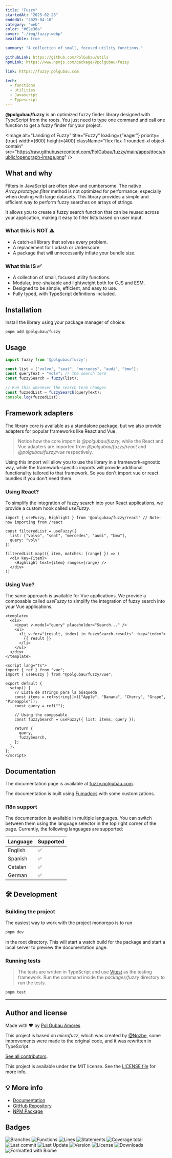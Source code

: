 ```yaml
---
title: "Fuzzy"
startedAt: "2025-02-28"
endedAt: "2025-04-10"
category: "web"
color: "#62e36a"
cover: "./img/fuzzy.webp"
available: true

summary: "A collection of small, focused utility functions." 

githubLink: https://github.com/PolGubau/utils
npmLink: https://www.npmjs.com/package/@polgubau/fuzzy

link: https://fuzzy.polgubau.com

tech: 
  - functions
  - utilities 
  - Javascript
  - Typescript
---
```



**@polgubau/fuzzy** is an optimized fuzzy finder library designed with TypeScript from the roots. You just need to type one command and call one function to get a fuzzy finder for your project.
 
  <Image
    alt="Landing of Fuzzy"
    title="Fuzzy"
    loading={"eager"}
    priority={true}
    width={600}
    height={400}
    className="flex flex-1 rounded-xl object-contain"
    src="https://raw.githubusercontent.com/PolGubau/fuzzy/main/apps/docs/public/opengraph-image.png"
  />
 

## What and why
Filters in JavaScript are often slow and cumbersome. The native *Array.prototype.filter* method is not optimized for performance, especially when dealing with large datasets. This library provides a simple and efficient way to perform fuzzy searches on arrays of strings.

It allows you to create a fuzzy search function that can be reused across your application, making it easy to filter lists based on user input.


### What this is NOT ⚠️
- A catch-all library that solves every problem.
- A replacement for Lodash or Underscore.
- A package that will unnecessarily inflate your bundle size.

### What this IS ✅
- A collection of small, focused utility functions.
- Modular, tree-shakable and lightweight both for CJS and ESM.
- Designed to be simple, efficient, and easy to use.
- Fully typed, with TypeScript definitions included.

## Installation

Install the library using your package manager of choice:

```sh title="bash"
pnpm add @polgubau/fuzzy
```

## Usage

```ts title="index.ts"
import fuzzy from '@polgubau/fuzzy';

const list = ["volvo", "seat", "mercedes", "audi", "bmw"];
const queryText = "volv"; // The search term
const fuzzySearch = fuzzy(list);

// Run this whenever the search term changes
const fuzzedList = fuzzySearch(queryText);
console.log(fuzzedList); 
```
## Framework adapters
The library core is available as a standalone package, but we also provide adapters for popular frameworks like React and Vue.

> Notice how the core import is *@polgubau/fuzzy*, while the React and Vue adapters are imported from *@polgubau/fuzzy/react* and *@polgubau/fuzzy/vue* respectively.

Using this import will allow you to use the library in a framework-agnostic way, while the framework-specific imports will provide additional functionality tailored to that framework. So you don't import vue or react bundles if you don't need them. 

### Using React? 
To simplify the integration of fuzzy search into your React applications, we provide a custom hook called *useFuzzy*.

```tsx title="App.tsx"
import { useFuzzy, Highlight } from '@polgubau/fuzzy/react' // Note: now importing from /react

const filteredList = useFuzzy({
  list: ["volvo", "seat", "mercedes", "audi", "bmw"],
  query: "volv"
})

filteredList.map(({ item, matches: [range] }) => (
  <div key={item}>
    <Highlight text={item} ranges={range} />
  </div>
))
```

### Using Vue?
The same approach is available for Vue applications. We provide a composable called *useFuzzy* to simplify the integration of fuzzy search into your Vue applications.

```vue title="App.vue"
<template>
  <div>
    <input v-model="query" placeholder="Search..." />
    <ul>
      <li v-for="(result, index) in fuzzySearch.results" :key="index">
        {{ result }}
      </li>
    </ul>
  </div>
</template>
 
<script lang="ts">
import { ref } from "vue";
import { useFuzzy } from "@polgubau/fuzzy/vue";
 
export default {
  setup() {
    // Lista de strings para la búsqueda
    const items = ref<string[]>(["Apple", "Banana", "Cherry", "Grape", "Pineapple"]);
    const query = ref("");
 
    // Using the composable
    const fuzzySearch = useFuzzy({ list: items, query });
 
    return {
      query,
      fuzzySearch,
    };
  },
};
</script>
```
## Documentation
The documentation page is available at [fuzzy.polgubau.com](https://fuzzy.polgubau.com).

The documentation is built using [Fumadocs](https://fumadocs.com) with some customizations.

### I18n support

The documentation is available in multiple languages. You can switch between them using the language selector in the top right corner of the page.
Currently, the following languages are supported:

| Language | Supported |
| -------- | --------- |
| English  | ✅       |
| Spanish  | ✅       |
| Catalan  | ✅       |
| German   | ✅       |



## 🛠 Development

### Building the project

The easiest way to work with the project monorepo is to run

```sh
pnpm dev
```
in the root directory. This will start a watch build for the package and start a local server to preview the documentation page.

### Running tests
> The tests are written in TypeScript and use [Vitest](https://vitest.dev/) as the testing framework.
Run the command inside the *packages/fuzzy* directory to run the tests.
```sh
pnpm test
```


---
## Author and license
Made with ❤️ by [Pol Gubau Amores](https://polgubau.com)

This project is based on *microfuzz*, which was created by [@Nozbe](https://github.com/Nozbe), some improvements were made to the original code, and it was rewritten in TypeScript.

[See all contributors](https://github.com/PolGubau/fuzzy/graphs/contributors).

This project is available under the MIT license. See the [LICENSE file](https://github.com/PolGubau/fuzzy/LICENSE) for more info.


## 💡 More info

- [Documentation](https://utils.polgubau.com)
- [GitHub Repository](https://github.com/polgubau/utils)
- [NPM Package](https://www.npmjs.com/package/@polgubau/utils)


## Badges

<nav className="flex items-center gap-4 flex-wrap">
<Image src="https://raw.githubusercontent.com/PolGubau/fuzzy/2d0326e92c70efb4535359e962ddee970b7a4025/badges/packages/fuzzy/coverage-branches.svg" alt="Branches" width={100} height={20} className="h-5" />

<Image src="https://raw.githubusercontent.com/PolGubau/fuzzy/2d0326e92c70efb4535359e962ddee970b7a4025/badges/packages/fuzzy/coverage-functions.svg" alt="Functions" width={100} height={20} className="h-5" />
<Image src="https://raw.githubusercontent.com/PolGubau/fuzzy/2d0326e92c70efb4535359e962ddee970b7a4025/badges/packages/fuzzy/coverage-lines.svg" alt="Lines" width={100} height={20} className="h-5" />
<Image src="https://raw.githubusercontent.com/PolGubau/fuzzy/2d0326e92c70efb4535359e962ddee970b7a4025/badges/packages/fuzzy/coverage-statements.svg" alt="Statements" width={100} height={20} className="h-5" />

<Image src="https://raw.githubusercontent.com/PolGubau/fuzzy/2d0326e92c70efb4535359e962ddee970b7a4025/badges/packages/fuzzy/coverage-total.svg" alt="Coverage total" width={100} height={20} className="h-5" />

<Image src="https://img.shields.io/github/last-commit/PolGubau/fuzzy?logo=git" alt="Last commit" width={100} height={20} className="h-5" />

<Image src="https://img.shields.io/npm/last-update/%40polgubau%2Ffuzzy?logo=npm&label=last%20update" alt="Last Update" width={130} height={20} className="h-5" />

<Image src="https://img.shields.io/npm/v/%40polgubau%2Ffuzzy?logo=npm&label=version" alt="Version" width={100} height={20} className="h-5" />

<Image src="https://img.shields.io/github/license/PolGubau/fuzzy?logo=github&label=license" alt="License" width={100} height={20} className="h-5" />

<Image src="https://img.shields.io/npm/dt/%40polgubau%2Ffuzzy?logo=npm&label=downloads" alt="Downloads" width={100} height={20} className="h-5" />

<Image src="https://img.shields.io/badge/Formatted_with-Biome-60a5fa?style=flat&logo=biome" alt="Formatted with Biome" width={150} height={20} className="h-5" />

</nav>